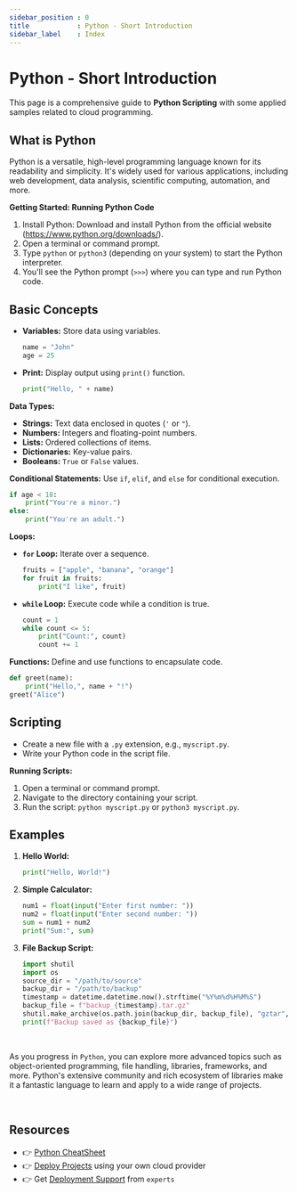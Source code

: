 ```yaml
---
sidebar_position : 0
title            : Python - Short Introduction
sidebar_label    : Index
---
```


# Python - Short Introduction

This page is a comprehensive guide to **Python Scripting** with some applied samples related to cloud programming. 

## **What is Python**

Python is a versatile, high-level programming language known for its readability and simplicity. 
It's widely used for various applications, including web development, data analysis, scientific computing, automation, and more.

**Getting Started: Running Python Code**
1. Install Python: Download and install Python from the official website (https://www.python.org/downloads/).
2. Open a terminal or command prompt.
3. Type `python` or `python3` (depending on your system) to start the Python interpreter.
4. You'll see the Python prompt (`>>>`) where you can type and run Python code.

## **Basic Concepts**

- **Variables:** Store data using variables.
  ```python
  name = "John"
  age = 25
  ```
- **Print:** Display output using `print()` function.
  ```python
  print("Hello, " + name)
  ```

**Data Types:**
- **Strings:** Text data enclosed in quotes (`'` or `"`).
- **Numbers:** Integers and floating-point numbers.
- **Lists:** Ordered collections of items.
- **Dictionaries:** Key-value pairs.
- **Booleans:** `True` or `False` values.

**Conditional Statements:**
Use `if`, `elif`, and `else` for conditional execution.
```python
if age < 18:
    print("You're a minor.")
else:
    print("You're an adult.")
```

**Loops:**
- **`for` Loop:** Iterate over a sequence.
  ```python
  fruits = ["apple", "banana", "orange"]
  for fruit in fruits:
      print("I like", fruit)
  ```
- **`while` Loop:** Execute code while a condition is true.
  ```python
  count = 1
  while count <= 5:
      print("Count:", count)
      count += 1
  ```

**Functions:**
Define and use functions to encapsulate code.
```python
def greet(name):
    print("Hello,", name + "!")
greet("Alice")
```

## **Scripting**

- Create a new file with a `.py` extension, e.g., `myscript.py`.
- Write your Python code in the script file.

**Running Scripts:**
1. Open a terminal or command prompt.
2. Navigate to the directory containing your script.
3. Run the script: `python myscript.py` or `python3 myscript.py`.

## **Examples**

1. **Hello World:**
   ```python
   print("Hello, World!")
   ```

2. **Simple Calculator:**
   ```python
   num1 = float(input("Enter first number: "))
   num2 = float(input("Enter second number: "))
   sum = num1 + num2
   print("Sum:", sum)
   ```

3. **File Backup Script:**
   ```python
   import shutil
   import os
   source_dir = "/path/to/source"
   backup_dir = "/path/to/backup"
   timestamp = datetime.datetime.now().strftime("%Y%m%d%H%M%S")
   backup_file = f"backup_{timestamp}.tar.gz"
   shutil.make_archive(os.path.join(backup_dir, backup_file), "gztar", source_dir)
   print(f"Backup saved as {backup_file}")
   ```

<br />

As you progress in `Python`, you can explore more advanced topics such as object-oriented programming, file handling, libraries, frameworks, and more. 
Python's extensive community and rich ecosystem of libraries make it a fantastic language to learn and apply to a wide range of projects.

<br />

## Resources

- 👉 [Python CheatSheet](https://www.pythoncheatsheet.org/) 
- 👉 [Deploy Projects](https://deploypro.dev/) using your own cloud provider
- 👉 Get [Deployment Support](https://deploypro.dev/support/) from `experts` 
